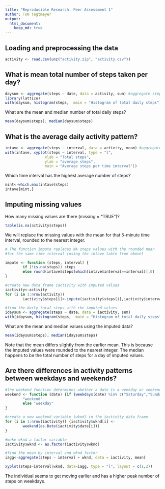 ```yaml
---
title: "Reproducible Research: Peer Assessment 1"
author: Tom Tegtmeyer
output: 
  html_document:
    keep_md: true
---
```



## Loading and preprocessing the data
```r
activity <- read.csv(unz("activity.zip", "activity.csv"))

```

## What is mean total number of steps taken per day?

```r
daysum <- aggregate(steps ~ date, data = activity, sum) #aggregate steps by date
library(lattice)
with(daysum, histogram(steps,  main = "Histogram of total daily steps"))
```

What are the mean and median number of total daily steps?
```r
mean(daysum$steps); median(daysum$steps)
```

## What is the average daily activity pattern?
```r
intave <- aggregate(steps ~ interval, data = activity, mean) #aggregate steps by interval
with(intave, xyplot(steps ~ interval, type = "l", 
                  xlab = "Total steps", 
                  ylab = "average steps", 
                  main = "Average steps per time interval"))
```

Which time interval has the highest average number of steps? 

```r
mint<-which.max(intave$steps)
intave[mint,]
```
## Imputing missing values
How many missing values are there (missing = "TRUE")?
```r
table(is.na(activity$steps))
```

We will replace the missing values with the mean for that 5-minute time interval, rounded to the nearest integer.

```r
# The function impute replaces NA steps values with the rounded mean
#for the same time interval (using the intave table from above)

impute <- function (steps, interval) {
        if (!is.na(steps)) steps 
        else round(intave$steps[which(intave$interval==interval)],0)
}

#create new data frame iactivity with imputed values
iactivity<-activity
for (i in 1:nrow(activity)) 
        iactivity$steps[i]<-impute(iactivity$steps[i],iactivity$interval[i])

#find the daily total steps with the imputed values.
idaysum <- aggregate(steps ~ date, data = iactivity, sum)
with(idaysum, histogram(steps,  main = "Histogram of total daily steps"))
```

What are the mean and median values using the imputed data?

```r
mean(idaysum$steps); median(idaysum$steps)
```

Note that the mean differs slightly from the earlier mean. This is because the imputed values were rounded to the nearest integer. The median happens to be the total number of steps for a day of imputed values.

## Are there differences in activity patterns between weekdays and weekends?
```r
#the weekend function determines whether a date is a weekday or weekend.
weekend <- function (date) {if (weekdays(date) %in% c("Saturday","Sunday"))
        "weekend"
        else "weekday"
}

#create a new weekend variable (wknd) in the iactivity data frame.
for (i in 1:nrow(iactivity)) {iactivity$wknd[i] <-
        weekend(as.Date(iactivity$date[i]))
}

#make wknd a factor variable 
iactivity$wknd <- as.factor(iactivity$wknd)

#find the mean by interval and wknd factor
iagg<-aggregate(steps ~ interval + wknd, data = iactivity, mean)

xyplot(steps~interval|wknd, data=iagg, type = "l", layout = c(1,2))
```

The individual seems to get moving earlier and has a higher peak number of steps on weekdays.